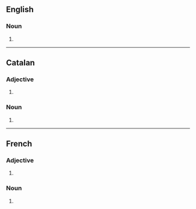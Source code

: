 ==English==

===Noun===
{{head|en|noun form}}

# {{plural of|en|contingent}}

----

==Catalan==

===Adjective===
{{head|ca|adjective form}}

# {{plural of|ca|contingent}}

===Noun===
{{head|ca|noun form}}

# {{plural of|ca|contingent}}

----

==French==

===Adjective===
{{head|fr|adjective form}}

# {{masculine plural of|fr|contingent}}

===Noun===
{{head|fr|noun plural form|g=m}}

# {{plural of|fr|contingent}}